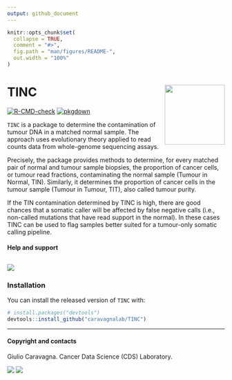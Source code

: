 ```yaml
---
output: github_document
---
```


```r
knitr::opts_chunk$set(
  collapse = TRUE,
  comment = "#>",
  fig.path = "man/figures/README-",
  out.width = "100%"
)
```

# TINC <a href="caravagnalab.github.io/TINC"><img src="man/figures/logo.png" align="right" height="139" /></a>

<!-- badges: start -->
[![R-CMD-check](https://github.com/caravagnalab/TINC/workflows/R-CMD-check/badge.svg)](https://github.com/caravagnalab/TINC/actions)
[![pkgdown](https://github.com/caravagnalab/TINC/actions/workflows/pkgdown.yaml/badge.svg)](https://github.com/caravagnalab/TINC/actions/workflows/pkgdown.yaml)
<!-- badges: end -->

`TINC` is a package to determine the contamination of tumour DNA in a matched normal sample. The approach uses evolutionary theory applied to read counts data from whole-genome sequencing assays. 

Precisely, the package provides methods to determine, for every matched pair of normal and tumour sample biopsies, the proportion of cancer cells, or tumour read fractions, contaminating the normal sample (Tumour in Normal, TIN). Similarly, it determines the proportion of cancer cells in the tumour sample (Tumour in Tumour, TIT), also called tumour purity.

If the TIN contamination determined by TINC is high, there are good chances that a somatic caller will be affected by false negative calls (i.e., non-called mutations that have read support in the normal). In these cases TINC can be used to flag samples better suited for a tumour-only somatic calling pipeline.


#### Help and support

[![](https://img.shields.io/badge/GitHub%20Pages-https://caravagnalab.github.io/TINC/-yellow.svg)](https://caravagnalab.github.io/TINC)
-----

### Installation

You can install the released version of `TINC` with:

``` r
# install.packages("devtools")
devtools::install_github("caravagnalab/TINC")
```

-----

#### Copyright and contacts

Giulio Caravagna. Cancer Data Science (CDS) Laboratory.

[![](https://img.shields.io/badge/CDS%20Lab%20Github-caravagnalab-seagreen.svg)](https://github.com/caravagnalab)
[![](https://img.shields.io/badge/CDS%20Lab%20webpage-https://www.caravagnalab.org/-red.svg)](https://www.caravagnalab.org/)
